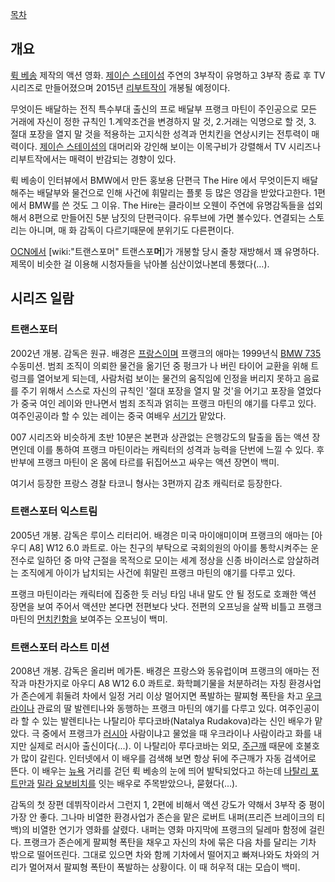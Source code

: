 [[목차]]

== 개요 ==
[[뤽 베송]] 제작의 액션 영화. [[제이슨 스테이섬]] 주연의 3부작이 유명하고 3부작 종료 후 TV 시리즈로 만들어졌으며 2015년 [[리부트]]작이 개봉될 예정이다.

무엇이든 배달하는 전직 특수부대 출신의 프로 배달부 프랭크 마틴이 주인공으로 모든 거래에 자신이 정한 규칙인 1.계약조건을 변경하지 말 것, 2.거래는 익명으로 할 것, 3. 절대 포장을 열지 말 것을 적용하는 고지식한 성격과 먼치킨을 연상시키는 전투력이 매력이다. [[제이슨 스테이섬]]의 대머리와 강인해 보이는 이목구비가 강렬해서 TV 시리즈나 리부트작에서는 매력이 반감되는 경향이 있다.

뤽 베송이 인터뷰에서 BMW에서 만든 홍보용 단편극 The Hire 에서 무엇이든지 배달해주는 배달부와 물건으로 인해 사건에 휘말리는 플롯 등 많은 영감을 받았다고한다. 1편에서 BMW를 쓴 것도 그 이유. The Hire는 클라이브 오웬이 주연에 유명감독들을 섭외해서 8편으로 만들어진 5분 남짓의 단편극이다. 유투브에 가면 볼수있다. 연결되는 스토리는 아니며, 매 화 감독이 다르기때문에 분위기도 다른편이다.  

[[OCN]]에서 [wiki:"트랜스포머" 트랜스포'''머''']가 개봉할 당시 줄창 재방해서 꽤 유명하다. 제목이 비슷한 걸 이용해 시청자들을 낚아볼 심산이었나본데 통했다(…).

== 시리즈 일람 ==

=== 트랜스포터 ===
2002년 개봉. 감독은 원규. 배경은 [[프랑스]]이며 프랭크의 애마는 1999년식 [[BMW%207시리즈#s-3|BMW 735]] 수동미션. 범죄 조직이 의뢰한 물건을 옮기던 중 펑크가 나 버린 타이어 교환을 위해 트렁크를 열어보게 되는데, 사람처럼 보이는 물건의 움직임에 인정을 버리지 못하고 음료를 주기 위해서 스스로 자신의 규칙인 '절대 포장을 열지 말 것'을 어기고 포장을 열었다가 중국 여인 레이와 만나면서 범죄 조직과 얽히는 프랭크 마틴의 얘기를 다루고 있다. 여주인공이라 할 수 있는 레이는 중국 여배우 [[서기]]가 맡았다.

007 시리즈와 비슷하게 초반 10분은 본편과 상관없는 은행강도의 탈출을 돕는 액션 장면인데 이를 통하여 프랭크 마틴이라는 캐릭터의 성격과 능력을 단번에 느낄 수 있다. 후반부에 프랭크 마틴이 온 몸에 타르를 뒤집어쓰고 싸우는 액션 장면이 백미.

여기서 등장한 프랑스 경찰 타코니 형사는 3편까지 감초 캐릭터로 등장한다.

=== 트랜스포터 익스트림 ===
2005년 개봉. 감독은 루이스 리터리어. 배경은 미국 마이애미이며 프랭크의 애마는 [아우디 A8] W12 6.0 콰트로. 아는 친구의 부탁으로 국회의원의 아이를 통학시켜주는 운전수로 일하던 중 마약 근절을 목적으로 모이는 세계 정상을 신종 바이러스로 암살하려는 조직에게 아이가 납치되는 사건에 휘말린 프랭크 마틴의 얘기를 다루고 있다.

프랭크 마틴이라는 캐릭터에 집중한 듯 러닝 타임 내내 말도 안 될 정도로 호쾌한 액션 장면을 보여 주어서 액션만 본다면 전편보다 낫다. 전편의 오프닝을 살짝 비틀고 프랭크 마틴의 [[먼치킨]]함을 보여주는 오프닝이 백미.

=== 트랜스포터 라스트 미션 ===
2008년 개봉. 감독은 올리버 메가톤. 배경은 프랑스와 동유럽이며 프랭크의 애마는 전작과 마찬가지로 아우디 A8 W12 6.0 콰트로. 화학폐기물을 처분하려는 자칭 환경사업가 존슨에게 휘둘려 차에서 일정 거리 이상 멀어지면 폭발하는 팔찌형 폭탄을 차고 [[우크라이나]] 관료의 딸 발렌티나와 동행하는 프랭크 마틴의 얘기를 다루고 있다. 여주인공이라 할 수 있는 발렌티나는 나탈리아 루다코바(Natalya Rudakova)라는 신인 배우가 맡았다. 극 중에서 프랭크가 [[러시아]] 사람이냐고 물었을 때 우크라이나 사람이라고 화를 내지만 실제로 러시아 출신이다(...). 이 나탈리아 루다코바는 외모, [[주근깨]] 때문에 호불호가 많이 갈린다. 인터넷에서 이 배우를 검색해 보면 항상 뒤에 주근깨가 자동 검색어로 뜬다. 이 배우는 [[뉴욕]] 거리를 걷던 뤽 베송의 눈에 띄어 발탁되었다고 하는데 [[나탈리 포트만]]과 [[밀라 요보비치]]를 잇는 배우로 주목받았으나, 묻혔다(...).

감독의 첫 장편 데뷔작이라서 그런지 1, 2편에 비해서 액션 강도가 약해서 3부작 중 평이 가장 안 좋다. 그나마 비열한 환경사업가 존슨을 맡은 로버트 내퍼(프리즌 브레이크의 티백)의 비열한 연기가 영화를 살렸다. 내퍼는 영화 마지막에 프랭크의 딜레마 함정에 걸린다. 프랭크가 존슨에게 팔찌형 폭탄을 채우고 자신의 차에 묶은 다음 차를 달리는 기차 밖으로 떨어뜨린다. 그대로 있으면 차와 함께 기차에서 떨어지고 빠져나와도 차와의 거리가 멀어져서 팔찌형 폭탄이 폭발하는 상황이다. 이 때 허우적 대는 모습이 백미.
